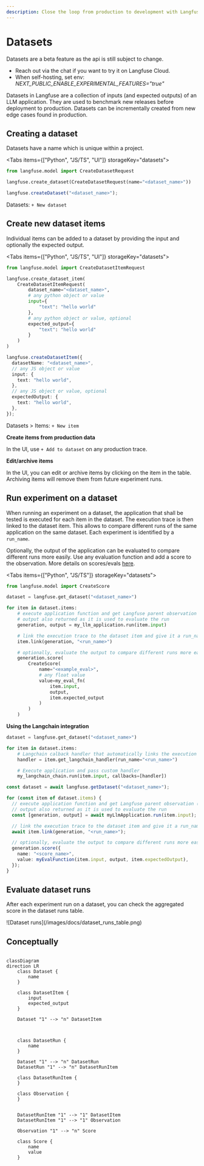 ```yaml
---
description: Close the loop from production to development with Langfuse datasets.
---
```



# Datasets

<Callout type="info" emoji="ℹ️">
  
Datasets are a beta feature as the api is still subject to change.
- Reach out via the chat if you want to try it on Langfuse Cloud.
- When self-hosting, set env: _NEXT_PUBLIC_ENABLE_EXPERIMENTAL_FEATURES="true"_

</Callout>

Datasets in Langfuse are a collection of inputs (and expected outputs) of an LLM application. They are used to benchmark new releases before deployment to production. Datasets can be incrementally created from new edge cases found in production.

## Creating a dataset

Datasets have a name which is unique within a project.

<Tabs items={["Python", "JS/TS", "UI"]} storageKey="datasets">
<Tab>

```python
from langfuse.model import CreateDatasetRequest

langfuse.create_dataset(CreateDatasetRequest(name="<dataset_name>"))
```

</Tab>
<Tab>

```ts
langfuse.createDataset("<dataset_name>");
```

</Tab>
<Tab>

Datasets: `+ New dataset`

</Tab>
</Tabs>

## Create new dataset items

Individual items can be added to a dataset by providing the input and optionally the expected output.

<Tabs items={["Python", "JS/TS", "UI"]} storageKey="datasets">
<Tab>

```python
from langfuse.model import CreateDatasetItemRequest

langfuse.create_dataset_item(
    CreateDatasetItemRequest(
        dataset_name="<dataset_name>",
        # any python object or value
        input={
            "text": "hello world"
        },
        # any python object or value, optional
        expected_output={
            "text": "hello world"
        }
    )
)
```

</Tab>
<Tab>

```ts
langfuse.createDatasetItem({
  datasetName: "<dataset_name>",
  // any JS object or value
  input: {
    text: "hello world",
  },
  // any JS object or value, optional
  expectedOutput: {
    text: "hello world",
  },
});
```

</Tab>
<Tab>

Datasets > Items: `+ New item`

</Tab>
</Tabs>

**Create items from production data**

In the UI, use `+ Add to dataset` on any production trace.

**Edit/archive items**

In the UI, you can edit or archive items by clicking on the item in the table. Archiving items will remove them from future experiment runs.

## Run experiment on a dataset

When running an experiment on a dataset, the application that shall be tested is executed for each item in the dataset. The execution trace is then linked to the dataset item. This allows to compare different runs of the same application on the same dataset. Each experiment is identified by a `run_name`.

Optionally, the output of the application can be evaluated to compare different runs more easily. Use any evaluation function and add a score to the observation. More details on scores/evals [here](/docs/scores).

<Tabs items={["Python", "JS/TS"]} storageKey="datasets">
<Tab>

```python
from langfuse.model import CreateScore

dataset = langfuse.get_dataset("<dataset_name>")

for item in dataset.items:
    # execute application function and get Langfuse parent observation (span/generation/event)
    # output also returned as it is used to evaluate the run
    generation, output = my_llm_application.run(item.input)

    # link the execution trace to the dataset item and give it a run_name
    item.link(generation, "<run_name>")

    # optionally, evaluate the output to compare different runs more easily
    generation.score(
        CreateScore(
            name="<example_eval>",
            # any float value
            value=my_eval_fn(
                item.input,
                output,
                item.expected_output
            )
        )
    )
```

**Using the Langchain integration**

```python
dataset = langfuse.get_dataset("<dataset_name>")

for item in dataset.items:
    # Langchain calback handler that automatically links the execution trace to the dataset item
    handler = item.get_langchain_handler(run_name="<run_name>")

    # Execute application and pass custom handler
    my_langchain_chain.run(item.input, callbacks=[handler])
```

</Tab>
<Tab>

```ts
const dataset = await langfuse.getDataset("<dataset_name>");

for (const item of dataset.items) {
  // execute application function and get Langfuse parent observation (span/generation/event)
  // output also returned as it is used to evaluate the run
  const [generation, output] = await myLlmApplication.run(item.input);

  // link the execution trace to the dataset item and give it a run_name
  await item.link(generation, "<run_name>");

  // optionally, evaluate the output to compare different runs more easily
  generation.score({
    name: "<score_name>",
    value: myEvalFunction(item.input, output, item.expectedOutput),
  });
}
```

</Tab>
</Tabs>

## Evaluate dataset runs

After each experiment run on a dataset, you can check the aggregated score in the dataset runs table.

<Frame border>![Dataset runs](/images/docs/dataset_runs_table.png)</Frame>

## Conceptually

```mermaid

classDiagram
direction LR
    class Dataset {
        name
    }

    class DatasetItem {
        input
        expected_output
    }

    Dataset "1" --> "n" DatasetItem



    class DatasetRun {
        name
    }

    Dataset "1" --> "n" DatasetRun
    DatasetRun "1" --> "n" DatasetRunItem

    class DatasetRunItem {
    }

    class Observation {
    }


    DatasetRunItem "1" --> "1" DatasetItem
    DatasetRunItem "1" --> "1" Observation

    Observation "1" --> "n" Score

    class Score {
        name
        value
    }
```

